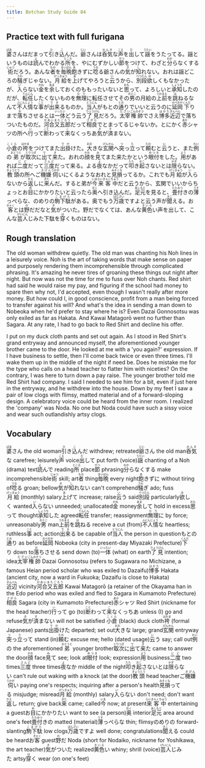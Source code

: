 ```yaml
---
title: Botchan Study Guide 84
---
```


## Practice text with full furigana

<p>
<ruby><rb>婆</rb><rt>ばあ</rt></ruby>さんはだまって<ruby><rb>引</rb><rt>ひ</rt></ruby>き<ruby><rb>込</rb><rt>こ</rt></ruby>んだ。<ruby><rb>爺</rb><rt>じい</rt></ruby>さんは<ruby><rb>呑気</rb><rt>のんき</rt></ruby>な<ruby><rb>声</rb><rt>こえ</rt></ruby>を<ruby><rb>出</rb><rt>だ</rt></ruby>して<ruby><rb>謡</rb><rt>うたい</rt></ruby>をうたってる。謡というものは<ruby><rb>読</rb><rt>よ</rt></ruby>んでわかる<ruby><rb>所</rb><rt>ところ</rt></ruby>を、やにむずかしい<ruby><rb>節</rb><rt>せつ</rt></ruby>をつけて、わざと<ruby><rb>分</rb><rt>わか</rt></ruby>らなくする<ruby><rb>術</rb><rt>じゅつ</rt></ruby>だろう。あんな<ruby><rb>者</rb><rt>もの</rt></ruby>を<ruby><rb>毎晩</rb><rt>まいばん</rt></ruby><ruby><rb>飽</rb><rt>あ</rt></ruby>きずに<ruby><rb>唸</rb><rt>うな</rt></ruby>る爺さんの<ruby><rb>気</rb><rt>き</rt></ruby>が<ruby><rb>知</rb><rt>し</rt></ruby>れない。おれは謡どころの<ruby><rb>騒</rb><rt>さわ</rt></ruby>ぎじゃない。<ruby><rb>月給</rb><rt>げっきゅう</rt></ruby>を<ruby><rb>上</rb><rt>あ</rt></ruby>げてやろうと<ruby><rb>云</rb><rt>い</rt></ruby>うから、<ruby><rb>別段</rb><rt>べつだん</rt></ruby><ruby><rb>欲</rb><rt>ほ</rt></ruby>しくもなかったが、<ruby><rb>入</rb><rt>い</rt></ruby>らない<ruby><rb>金</rb><rt>かね</rt></ruby>を<ruby><rb>余</rb><rt>あま</rt></ruby>しておくのももったいないと<ruby><rb>思</rb><rt>おも</rt></ruby>って、よろしいと<ruby><rb>承知</rb><rt>しょうち</rt></ruby>したのだが、<ruby><rb>転任</rb><rt>てんにん</rt></ruby>したくないものを<ruby><rb>無理</rb><rt>むり</rt></ruby>に転任させてその<ruby><rb>男</rb><rt>おとこ</rt></ruby>の月給の<ruby><rb>上前</rb><rt>うわまえ</rt></ruby>を<ruby><rb>跳</rb><rt>は</rt></ruby>ねるなんて<ruby><rb>不人情</rb><rt>ふにんじょう</rt></ruby>な<ruby><rb>事</rb><rt>こと</rt></ruby>が<ruby><rb>出来</rb><rt>でき</rt></ruby>るものか。<ruby><rb>当人</rb><rt>とうにん</rt></ruby>がもとの<ruby><rb>通</rb><rt>とお</rt></ruby>りでいいと云うのに<ruby><rb>延岡</rb><rt>のべおか</rt></ruby><ruby><rb>下</rb><rt>くんだ</rt></ruby>りまで<ruby><rb>落</rb><rt>お</rt></ruby>ちさせるとは<ruby><rb>一体</rb><rt>いったい</rt></ruby>どう云う<ruby><rb>了見</rb><rt>りょうけん</rt></ruby>だろう。<ruby><rb>太宰</rb><rt>だざい</rt></ruby><ruby><rb>権帥</rb><rt>ごんのそつ</rt></ruby>でさえ<ruby><rb>博多</rb><rt>はかた</rt></ruby><ruby><rb>近辺</rb><rt>きんぺん</rt></ruby>で落ちついたものだ。<ruby><rb>河合又五郎</rb><rt>かあいまたごろう</rt></ruby>だって<ruby><rb>相良</rb><rt>さがら</rt></ruby>でとまってるじゃないか。とにかく<ruby><rb>赤</rb><rt>あか</rt></ruby>シャツの所へ<ruby><rb>行</rb><rt>い</rt></ruby>って<ruby><rb>断</rb><rt>こと</rt></ruby>わって<ruby><rb>来</rb><rt>こ</rt></ruby>なくっちあ<ruby><rb>気</rb><rt>き</rt></ruby>が<ruby><rb>済</rb><rt>す</rt></ruby>まない。
</p>

<p>
<ruby><rb>小倉</rb><rt>こくら</rt></ruby>の<ruby><rb>袴</rb><rt>はかま</rt></ruby>をつけてまた<ruby><rb>出掛</rb><rt>でか</rt></ruby>けた。<ruby><rb>大</rb><rt>おお</rt></ruby>きな<ruby><rb>玄関</rb><rt>げんかん</rt></ruby>へ<ruby><rb>突</rb><rt>つ</rt></ruby>っ<ruby><rb>立</rb><rt>た</rt></ruby>って<ruby><rb>頼</rb><rt>たの</rt></ruby>むと<ruby><rb>云</rb><rt>い</rt></ruby>うと、また<ruby><rb>例</rb><rt>れい</rt></ruby>の<ruby><rb>弟</rb><rt>おとうと</rt></ruby>が<ruby><rb>取次</rb><rt>とりつぎ</rt></ruby>に<ruby><rb>出</rb><rt>で</rt></ruby>て<ruby><rb>来</rb><rt>き</rt></ruby>た。おれの<ruby><rb>顔</rb><rt>かお</rt></ruby>を<ruby><rb>見</rb><rt>み</rt></ruby>てまた来たかという<ruby><rb>眼付</rb><rt>めつき</rt></ruby>をした。<ruby><rb>用</rb><rt>よう</rt></ruby>があれば<ruby><rb>二度</rb><rt>にど</rt></ruby>だって<ruby><rb>三度</rb><rt>さんど</rt></ruby>だって来る。よる<ruby><rb>夜</rb><rt>よ</rt></ruby>なかだって<ruby><rb>叩</rb><rt>たた</rt></ruby>き<ruby><rb>起</rb><rt>おこ</rt></ruby>さないとは<ruby><rb>限</rb><rt>かぎ</rt></ruby>らない。<ruby><rb>教頭</rb><rt>きょうとう</rt></ruby>の所へご<ruby><rb>機嫌</rb><rt>きげん</rt></ruby><ruby><rb>伺</rb><rt>うかが</rt></ruby>いにくるようなおれと<ruby><rb>見損</rb><rt>みそくな</rt></ruby>ってるか。これでも<ruby><rb>月給</rb><rt>げっきゅう</rt></ruby>が<ruby><rb>入</rb><rt>い</rt></ruby>らないから<ruby><rb>返</rb><rt>かえ</rt></ruby>しに<ruby><rb>来</rb><rt>きた</rt></ruby>んだ。すると弟が<ruby><rb>今</rb><rt>いま</rt></ruby><ruby><rb>来客中</rb><rt>らいきゃくちゅう</rt></ruby>だと云うから、玄関でいいからちょっとお<ruby><rb>目</rb><rt>め</rt></ruby>にかかりたいと云ったら<ruby><rb>奥</rb><rt>おく</rt></ruby>へ引き込んだ。<ruby><rb>足元</rb><rt>あしもと</rt></ruby>を見ると、<ruby><rb>畳付</rb><rt>たたみつ</rt></ruby>きの<ruby><rb>薄</rb><rt>うす</rt></ruby>っぺらな、のめりの<ruby><rb>駒下駄</rb><rt>こまげた</rt></ruby>がある。奥でもう<ruby><rb>万歳</rb><rt>ばんざい</rt></ruby>ですよと云う声が<ruby><rb>聞</rb><rt>きこ</rt></ruby>える。お<ruby><rb>客</rb><rt>きゃく</rt></ruby>とは<ruby><rb>野</rb><rt>の</rt></ruby>だだなと<ruby><rb>気</rb><rt>き</rt></ruby>がついた。野だでなくては、あんな<ruby><rb>黄色</rb><rt>きいろ</rt></ruby>い声を出して、こんな<ruby><rb>芸人</rb><rt>げいにん</rt></ruby>じみた下駄を<ruby><rb>穿</rb><rt>は</rt></ruby>くものはない。
</p>


## Rough translation

The old woman withdrew quietly. The old man was chanting his Noh lines in a leisurely voice. Noh is the art of taking words that make sense on paper and purposely rendering them incomprehensible through complicated phrasing. It's amazing he never tires of groaning these things out night after night. But now was not the time for me to fuss over Noh chants. Red shirt had said he would raise my pay, and figuring if the school had money to spare then why not, I'd accepted, even though I wasn't really after more money. But how could I, in good conscience, profit from a man being forced to transfer against his will? And what's the idea in sending a man down to Nobeoka when he'd prefer to stay where he is? Even Dazai Gonnosotsu was only exiled as far as Hakata. And Kawai Matagorō went no further than Sagara. At any rate, I had to go back to Red Shirt and decline his offer.

I put on my duck cloth pants and set out again. As I stood in Red Shirt's grand entryway and announced myself, the aforementioned younger brother came to the door. He looked at me with a 'you again?' expression. If I have business to settle, then I'll come back twice or even three times. I'll wake them up in the middle of the night if need be. Does he mistake me for the type who calls on a head teacher to flatter him with niceties? On the contrary, I was here to turn down a pay raise. The younger brother told me Red Shirt had company. I said I needed to see him for a bit, even if just here in the entryway, and he withdrew into the house. Down by my feet I saw a pair of low clogs with flimsy, matted material and of a forward-sloping design. A celebratory voice could be heard from the inner room. I realized the 'company' was Noda. No one but Noda could have such a sissy voice and wear such outlandishly artsy clogs.


## Vocabulary

<p>
<span className="vocabstudy"><ruby><rb>婆</rb><rt>ばあ</rt></ruby>さん&nbsp;the old woman</span><span className="vocabstudy"><ruby><rb>引</rb><rt>ひ</rt></ruby>き<ruby><rb>込</rb><rt>こ</rt></ruby>んだ&nbsp;withdrew; retreated</span><span className="vocabstudy"><ruby><rb>爺</rb><rt>じい</rt></ruby>さん&nbsp;the old man</span><span className="vocabstudy"><ruby><rb>呑気</rb><rt>のんき</rt></ruby>な&nbsp;carefree; leisurely</span><span className="vocabstudy"><ruby><rb>声</rb><rt>こえ</rt></ruby>&nbsp;voice</span><span className="vocabstudy"><ruby><rb>出</rb><rt>だ</rt></ruby>して&nbsp;put forth (voice)</span><span className="vocabstudy"><ruby><rb>謡</rb><rt>うたい</rt></ruby>&nbsp;chanting of a Noh (drama) text</span><span className="vocabstudy"><ruby><rb>読</rb><rt>よ</rt></ruby>んで&nbsp;reading</span><span className="vocabstudy"><ruby><rb>所</rb><rt>ところ</rt></ruby>&nbsp;place</span><span className="vocabstudy"><ruby><rb>節</rb><rt>せつ</rt></ruby>&nbsp;phrasing</span><span className="vocabstudy"><ruby><rb>分</rb><rt>わか</rt></ruby>らなくする&nbsp;make incomprehensible</span><span className="vocabstudy"><ruby><rb>術</rb><rt>じゅつ</rt></ruby>&nbsp;skill; art</span><span className="vocabstudy"><ruby><rb>者</rb><rt>もの</rt></ruby>&nbsp;thing</span><span className="vocabstudy"><ruby><rb>毎晩</rb><rt>まいばん</rt></ruby>&nbsp;every night</span><span className="vocabstudy"><ruby><rb>飽</rb><rt>あ</rt></ruby>きずに&nbsp;without tiring of</span><span className="vocabstudy"><ruby><rb>唸</rb><rt>うな</rt></ruby>る&nbsp;groan; bellow</span><span className="vocabstudy"><ruby><rb>気</rb><rt>き</rt></ruby>が<ruby><rb>知</rb><rt>し</rt></ruby>れない&nbsp;can't comprehend</span><span className="vocabstudy"><ruby><rb>騒</rb><rt>さわ</rt></ruby>ぎ&nbsp;ado; fuss</span><span className="vocabstudy"><ruby><rb>月給</rb><rt>げっきゅう</rt></ruby>&nbsp;(monthly) salary</span><span className="vocabstudy"><ruby><rb>上</rb><rt>あ</rt></ruby>げて&nbsp;increase; raise</span><span className="vocabstudy"><ruby><rb>云</rb><rt>い</rt></ruby>う&nbsp;said</span><span className="vocabstudy"><ruby><rb>別段</rb><rt>べつだん</rt></ruby>&nbsp;particularly</span><span className="vocabstudy"><ruby><rb>欲</rb><rt>ほ</rt></ruby>しく&nbsp;wanted</span><span className="vocabstudy"><ruby><rb>入</rb><rt>い</rt></ruby>らない&nbsp;unneeded; unallocated</span><span className="vocabstudy"><ruby><rb>金</rb><rt>かね</rt></ruby>&nbsp;money</span><span className="vocabstudy"><ruby><rb>余</rb><rt>あま</rt></ruby>して&nbsp;hold in excess</span><span className="vocabstudy"><ruby><rb>思</rb><rt>おも</rt></ruby>って&nbsp;thought</span><span className="vocabstudy"><ruby><rb>承知</rb><rt>しょうち</rt></ruby>した&nbsp;agreed</span><span className="vocabstudy"><ruby><rb>転任</rb><rt>てんにん</rt></ruby>&nbsp;transfer; reassignment</span><span className="vocabstudy"><ruby><rb>無理</rb><rt>むり</rt></ruby>に&nbsp;by force; unreasonably</span><span className="vocabstudy"><ruby><rb>男</rb><rt>おとこ</rt></ruby>&nbsp;man</span><span className="vocabstudy"><ruby><rb>上前</rb><rt>うわまえ</rt></ruby>を<ruby><rb>跳</rb><rt>は</rt></ruby>ねる&nbsp;receive a cut (from)</span><span className="vocabstudy"><ruby><rb>不人情</rb><rt>ふにんじょう</rt></ruby>な&nbsp;heartless; ruthless</span><span className="vocabstudy"><ruby><rb>事</rb><rt>こと</rt></ruby>&nbsp;act; action</span><span className="vocabstudy"><ruby><rb>出来</rb><rt>でき</rt></ruby>る&nbsp;be capable of</span><span className="vocabstudy"><ruby><rb>当人</rb><rt>とうにん</rt></ruby>&nbsp;the person in question</span><span className="vocabstudy">もとの<ruby><rb>通</rb><rt>とお</rt></ruby>り&nbsp;as before</span><span className="vocabstudy"><ruby><rb>延岡</rb><rt>のべおか</rt></ruby>&nbsp;Nobeoka (city in present-day Miyazaki Prefecture)</span><span className="vocabstudy"><ruby><rb>下</rb><rt>くんだ</rt></ruby>り&nbsp;down to</span><span className="vocabstudy"><ruby><rb>落</rb><rt>お</rt></ruby>ちさせる&nbsp;send down (to)</span><span className="vocabstudy"><ruby><rb>一体</rb><rt>いったい</rt></ruby>&nbsp;(what) on earth</span><span className="vocabstudy"><ruby><rb>了見</rb><rt>りょうけん</rt></ruby>&nbsp;intention; idea</span><span className="vocabstudy"><ruby><rb>太宰</rb><rt>だざい</rt></ruby><ruby><rb>権帥</rb><rt>ごんのそつ</rt></ruby>&nbsp;Dazai Gonnosotsu (refers to Sugawara no Michizane, a famous Heian period scholar who was exiled to Dazaifu)</span><span className="vocabstudy"><ruby><rb>博多</rb><rt>はかた</rt></ruby>&nbsp;Hakata (ancient city, now a ward in Fukuoka; Dazaifu is close to Hakata) </span><span className="vocabstudy"><ruby><rb>近辺</rb><rt>きんぺん</rt></ruby>&nbsp;vicinity</span><span className="vocabstudy"><ruby><rb>河合又五郎</rb><rt>かあいまたごろう</rt></ruby>&nbsp;Kawai Matagorō (a retainer of the Okayama han in the Edo period who was exiled and fled to Sagara in Kumamoto Prefecture)</span><span className="vocabstudy"><ruby><rb>相良</rb><rt>さがら</rt></ruby>&nbsp;Sagara (city in Kumamoto Prefecture)</span><span className="vocabstudy"><ruby><rb>赤</rb><rt>あか</rt></ruby>シャツ&nbsp;Red Shirt (nickname for the head teacher)</span><span className="vocabstudy"><ruby><rb>行</rb><rt>い</rt></ruby>って&nbsp;go (to)</span><span className="vocabstudy"><ruby><rb>断</rb><rt>こと</rt></ruby>わって<ruby><rb>来</rb><rt>こ</rt></ruby>なくっちあ&nbsp;unless (I) go and refuse</span><span className="vocabstudy"><ruby><rb>気</rb><rt>き</rt></ruby>が<ruby><rb>済</rb><rt>す</rt></ruby>まない&nbsp;will not be satisfied</span>
<span className="vocabstudy"><ruby><rb>小倉</rb><rt>こくら</rt></ruby>&nbsp;(black) duck cloth</span><span className="vocabstudy"><ruby><rb>袴</rb><rt>はかま</rt></ruby>&nbsp;(formal Japanese) pants</span><span className="vocabstudy"><ruby><rb>出掛</rb><rt>でか</rt></ruby>けた&nbsp;departed; set out</span><span className="vocabstudy"><ruby><rb>大</rb><rt>おお</rt></ruby>きな&nbsp;large; grand</span><span className="vocabstudy"><ruby><rb>玄関</rb><rt>げんかん</rt></ruby>&nbsp;entryway</span><span className="vocabstudy"><ruby><rb>突</rb><rt>つ</rt></ruby>っ<ruby><rb>立</rb><rt>た</rt></ruby>って&nbsp;stand (in)</span><span className="vocabstudy"><ruby><rb>頼</rb><rt>たの</rt></ruby>む&nbsp;excuse me; hello (dated usage)</span><span className="vocabstudy"><ruby><rb>云</rb><rt>い</rt></ruby>う&nbsp;say; call out</span><span className="vocabstudy"><ruby><rb>例</rb><rt>れい</rt></ruby>の&nbsp;the aforementioned</span><span className="vocabstudy"><ruby><rb>弟</rb><rt>おとうと</rt></ruby>&nbsp;younger brother</span><span className="vocabstudy"><ruby><rb>取次</rb><rt>とりつぎ</rt></ruby>に<ruby><rb>出</rb><rt>で</rt></ruby>て<ruby><rb>来</rb><rt>き</rt></ruby>た&nbsp;came to answer the door</span><span className="vocabstudy"><ruby><rb>顔</rb><rt>かお</rt></ruby>&nbsp;face</span><span className="vocabstudy"><ruby><rb>見</rb><rt>み</rt></ruby>て&nbsp;see; look at</span><span className="vocabstudy"><ruby><rb>眼付</rb><rt>めつき</rt></ruby>&nbsp;look; expression</span><span className="vocabstudy"><ruby><rb>用</rb><rt>よう</rt></ruby>&nbsp;business</span><span className="vocabstudy"><ruby><rb>二度</rb><rt>にど</rt></ruby>&nbsp;two times</span><span className="vocabstudy"><ruby><rb>三度</rb><rt>さんど</rt></ruby>&nbsp;three times</span><span className="vocabstudy"><ruby><rb>夜</rb><rt>よ</rt></ruby>なか&nbsp;middle of the night</span><span className="vocabstudy"><ruby><rb>叩</rb><rt>たた</rt></ruby>き<ruby><rb>起</rb><rt>おこ</rt></ruby>さないとは<ruby><rb>限</rb><rt>かぎ</rt></ruby>らない&nbsp;can't rule out waking with a knock (at the door)</span><span className="vocabstudy"><ruby><rb>教頭</rb><rt>きょうとう</rt></ruby>&nbsp;head teacher</span><span className="vocabstudy">ご<ruby><rb>機嫌</rb><rt>きげん</rt></ruby><ruby><rb>伺</rb><rt>うかが</rt></ruby>い&nbsp;paying one's respects; inquiring after a person's health</span><span className="vocabstudy"><ruby><rb>見損</rb><rt>みそくな</rt></ruby>ってる&nbsp;misjudge; misread</span><span className="vocabstudy"><ruby><rb>月給</rb><rt>げっきゅう</rt></ruby>&nbsp;(monthly) salary</span><span className="vocabstudy"><ruby><rb>入</rb><rt>い</rt></ruby>らない&nbsp;don't need; don't want</span><span className="vocabstudy"><ruby><rb>返</rb><rt>かえ</rt></ruby>し&nbsp;return; give back</span><span className="vocabstudy"><ruby><rb>来</rb><rt>きた</rt></ruby>&nbsp;came; called</span><span className="vocabstudy"><ruby><rb>今</rb><rt>いま</rt></ruby>&nbsp;now; at present</span><span className="vocabstudy"><ruby><rb>来客中</rb><rt>らいきゃくちゅう</rt></ruby>&nbsp;entertaining a guest</span><span className="vocabstudy">お<ruby><rb>目</rb><rt>め</rt></ruby>にかかりたい&nbsp;want to see (a person)</span><span className="vocabstudy"><ruby><rb>奥</rb><rt>おく</rt></ruby>&nbsp;interior</span><span className="vocabstudy"><ruby><rb>足元</rb><rt>あしもと</rt></ruby>&nbsp;area around one's feet</span><span className="vocabstudy"><ruby><rb>畳付</rb><rt>たたみつ</rt></ruby>きの&nbsp;matted (material)</span><span className="vocabstudy"><ruby><rb>薄</rb><rt>うす</rt></ruby>っぺらな&nbsp;thin; flimsy</span><span className="vocabstudy">のめりの&nbsp;forward-slanting</span><span className="vocabstudy"><ruby><rb>駒下駄</rb><rt>こまげた</rt></ruby>&nbsp;low clogs</span><span className="vocabstudy"><ruby><rb>万歳</rb><rt>ばんざい</rt></ruby>ですよ&nbsp;well done; congratulations</span><span className="vocabstudy"><ruby><rb>聞</rb><rt>きこ</rt></ruby>える&nbsp;could be heard</span><span className="vocabstudy">お<ruby><rb>客</rb><rt>きゃく</rt></ruby>&nbsp;guest</span><span className="vocabstudy"><ruby><rb>野</rb><rt>の</rt></ruby>だ&nbsp;Noda (short for Nodaiko, nickname for Yoshikawa, the art teacher)</span><span className="vocabstudy"><ruby><rb>気</rb><rt>き</rt></ruby>がついた&nbsp;realized</span><span className="vocabstudy"><ruby><rb>黄色</rb><rt>きいろ</rt></ruby>い&nbsp;whiny; shrill (voice)</span><span className="vocabstudy"><ruby><rb>芸人</rb><rt>げいにん</rt></ruby>じみた&nbsp;artsy</span><span className="vocabstudy"><ruby><rb>穿</rb><rt>は</rt></ruby>く&nbsp;wear (on one's feet)</span>
</p>
